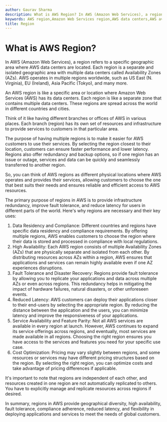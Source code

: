 ```yaml
---
author: Gaurav Sharma
description: What is AWS Region? In AWS (Amazon Web Services), a region refers to a specific geographic area where AWS data centers are located. Each r
keywords: AWS region,Amazon Web Services region,AWS data centers,AWS availability zones,AWS high availability,AWS fault tolerance,AWS compliance,AWS data residency,AWS service availability,AWS disaster recovery,AWS geographic proximity,AWS performance optimization
title: Region
---
```


# What is AWS Region?

In AWS (Amazon Web Services), a region refers to a specific geographic area where AWS data centers are located. Each region is a separate and isolated geographic area with multiple data centers called Availability Zones (AZs). AWS operates in multiple regions worldwide, such as US East (N. Virginia), EU (Ireland), Asia Pacific (Tokyo), and many more.

An AWS region is like a specific area or location where Amazon Web Services (AWS) has its data centers. Each region is like a separate zone that contains multiple data centers. These regions are spread across the world in different countries and cities.

Think of it like having different branches or offices of AWS in various places. Each branch (region) has its own set of resources and infrastructure to provide services to customers in that particular area.

The purpose of having multiple regions is to make it easier for AWS customers to use their services. By selecting the region closest to their location, customers can ensure faster performance and lower latency. Regions also offer redundancy and backup options, so if one region has an issue or outage, services and data can be quickly and seamlessly transferred to another region.

So, you can think of AWS regions as different physical locations where AWS operates and provides their services, allowing customers to choose the one that best suits their needs and ensures reliable and efficient access to AWS resources.

The primary purpose of regions in AWS is to provide infrastructure redundancy, improve fault tolerance, and reduce latency for users in different parts of the world. Here\'s why regions are necessary and their key uses:

1.  Data Residency and Compliance: Different countries and regions have specific data residency and compliance requirements. By offering multiple regions, AWS enables customers to choose the region where their data is stored and processed in compliance with local regulations.
2.  High Availability: Each AWS region consists of multiple Availability Zones (AZs) that are physically separate and isolated from each other. By distributing resources across AZs within a region, AWS ensures that applications and services can remain highly available even if one AZ experiences disruptions.
3.  Fault Tolerance and Disaster Recovery: Regions provide fault tolerance by allowing you to replicate your applications and data across multiple AZs or even across regions. This redundancy helps in mitigating the impact of hardware failures, natural disasters, or other unforeseen events.
4.  Reduced Latency: AWS customers can deploy their applications closer to their end-users by selecting the appropriate region. By reducing the distance between the application and the users, you can minimize latency and improve the responsiveness of your applications.
5.  Service Availability and Feature Parity: Not all AWS services are available in every region at launch. However, AWS continues to expand its service offerings across regions, and eventually, most services are made available in all regions. Choosing the right region ensures you have access to the services and features you need for your specific use case.
6.  Cost Optimization: Pricing may vary slightly between regions, and some resources or services may have different pricing structures based on the region. By selecting the right region, you can optimize costs and take advantage of pricing differences if applicable.

It\'s important to note that regions are independent of each other, and resources created in one region are not automatically replicated to others. You have to explicitly manage and replicate resources across regions if desired.

In summary, regions in AWS provide geographical diversity, high
availability, fault tolerance, compliance adherence, reduced latency,
and flexibility in deploying applications and services to meet the needs
of global customers.

